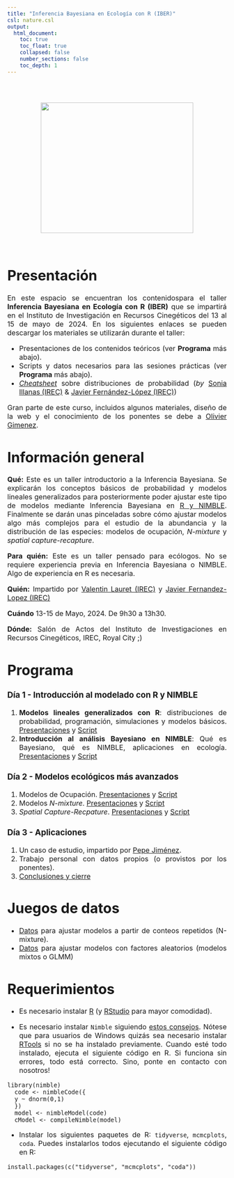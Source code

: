 ```yaml
---
title: "Inferencia Bayesiana en Ecología con R (IBER)"
csl: nature.csl
output: 
  html_document:
    toc: true
    toc_float: true
    collapsed: false
    number_sections: false
    toc_depth: 1
---
```


<style>
body {
text-align: justify}
</style>

<br/>
<br/>
<p align="center">
<img height=300 width=350 src="logo_hex_irec.png"> </a>
</p>
<font size="3">
<br/>

 
# **Presentación**

 En este espacio se encuentran los contenidospara el taller **Inferencia Bayesiana en Ecología con R (IBER)** que se impartirá en el Instituto de Investigación en Recursos Cinegéticos del 13 al 15 de mayo de 2024. En los siguientes enlaces se pueden descargar los materiales se utilizarán durante el taller:
 
* Presentaciones de los contenidos teóricos (ver **Programa** más abajo).
* Scripts y datos necesarios para las sesiones prácticas (ver **Programa** más abajo).
* [_Cheatsheet_](https://jabiologo.github.io/web/tutorials/prob_dist_links_merged.pdf) sobre distribuciones de probabilidad (_by_ [Sonia Illanas (IREC)](https://scholar.google.com/citations?hl=es&user=ew25H7QAAAAJ&view_op=list_works&sortby=pubdate) & [Javier Fernández-López (IREC)](https://scholar.google.com/citations?hl=es&user=v3biyuIAAAAJ&view_op=list_works&sortby=pubdate))

Gran parte de este curso, incluidos algunos materiales, diseño de la web y el conocimiento de los ponentes se debe a [Olivier Gimenez](https://oliviergimenez.github.io/).

# **Información general**

**Qué:** Este es un taller introductorio a la Inferencia Bayesiana. Se explicarán los conceptos básicos de probabilidad y modelos lineales generalizados para posteriormente poder ajustar este tipo de modelos mediante Inferencia Bayesiana en [R y NIMBLE](https://r-nimble.org/). Finalmente se darán unas pinceladas sobre cómo ajustar modelos algo más complejos para el estudio de la abundancia y la distribución de las especies: modelos de ocupación, _N-mixture_ y _spatial capture-recapture_.

**Para quién:** Este es un taller pensado para ecólogos. No se requiere experiencia previa en Inferencia Bayesiana o NIMBLE. Algo de experiencia en R es necesaria.

**Quién:** Impartido por [Valentin Lauret (IREC)](https://scholar.google.com/citations?hl=es&user=hbi_zlMAAAAJ) y [Javier Fernandez-Lopez (IREC)](https://scholar.google.com/citations?user=v3biyuIAAAAJ&hl=es&authuser=1)

**Cuándo** 13-15 de Mayo, 2024. De 9h30 a 13h30.

**Dónde:** Salón de Actos del Instituto de Investigaciones en Recursos Cinegéticos, IREC, Royal City ;)

# **Programa**

### Día 1 - Introducción al modelado con R y NIMBLE

  1. **Modelos lineales generalizados con R**: distribuciones de probabilidad, programación, simulaciones y modelos básicos. [Presentaciones](https://jabiologo.quarto.pub/bloque_1_1_teoria/#/) y [Script](https://raw.githubusercontent.com/jabiologo/web/master/script_bloque_1_1.R)
  2. **Introducción al análisis Bayesiano en NIMBLE**: Qué es Bayesiano, qué es NIMBLE, aplicaciones en ecología. [Presentaciones](https://vlauret.quarto.pub/diberticurso_2_introbayesian/#/title-slide) y [Script](https://raw.githubusercontent.com/valentinlauret/diberticurso/main/codes/2_introBayesian.R)
  
### Día 2 - Modelos ecológicos más avanzados

  1. Modelos de Ocupación. [Presentaciones](https://jabiologo.quarto.pub/bloaque_2_1_teoria) y [Script](https://raw.githubusercontent.com/jabiologo/web/master/script_bloque_2_1.R)
  2. Modelos _N-mixture_. [Presentaciones](https://jabiologo.quarto.pub/bloque_2_2) y [Script](https://www.revistaecosistemas.net/index.php/ecosistemas/article/view/2527)
  3. _Spatial Capture-Recpature_. [Presentaciones](https://vlauret.quarto.pub/diberticurso_5_scr) y [Script](https://raw.githubusercontent.com/valentinlauret/diberticurso/main/codes/5_SCR.R)
  
### Día 3 - Aplicaciones

  1. Un caso de estudio, impartido por [Pepe Jiménez](https://scholar.google.com/citations?user=ACYEKqAAAAAJ&hl=es).
  2. Trabajo personal con datos propios (o provistos por los ponentes).
  3. [Conclusiones y cierre]()

# Juegos de datos

-   [Datos](https://raw.githubusercontent.com/jabiologo/web/master/script_bloque_2_2.R) para ajustar modelos a partir de conteos repetidos (N-mixture).
-   [Datos]() para ajustar modelos con factores aleatorios (modelos mixtos o GLMM)

#  **Requerimientos**

  * Es necesario instalar [R](https://cloud.r-project.org/) (y  [RStudio](https://posit.co/download/rstudio-desktop/#download) para mayor comodidad).

  * Es necesario instalar `Nimble` siguiendo [estos consejos](https://r-nimble.org/download). Nótese que para usuarios de Windows quizás sea necesario instalar [RTools](https://cran.r-project.org/bin/windows/Rtools/) si no se ha instalado previamente. Cuando esté todo instalado, ejecuta el siguiente código en R. Si funciona sin errores, todo está correcto. Sino, ponte en contacto con nosotros!
  
```
library(nimble)
  code <- nimbleCode({
  y ~ dnorm(0,1)
  })
  model <- nimbleModel(code)
  cModel <- compileNimble(model)
```

  * Instalar los siguientes paquetes de R: `tidyverse`, `mcmcplots`, `coda`. Puedes instalarlos todos ejecutando el siguiente código en R:

```
install.packages(c("tidyverse", "mcmcplots", "coda"))
```